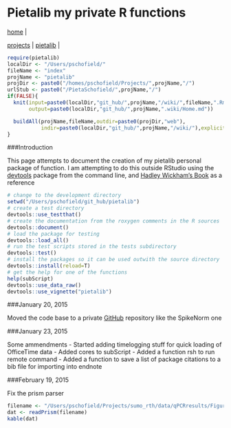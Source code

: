 # Pietalib my private R functions 

| [home](http://www.compbio.dundee.ac.uk/user/pschofield/index.html) | 
[projects](http://www.compbio.dundee.ac.uk/user/pschofield/private/index.html) | 
[pietalib](http://www.compbio.dundee.ac.uk/user/pschofield/Projects/pietalib/index.html) | 

```r
require(pietalib)
localDir <- "/Users/pschofield/"
fileName <- "index"
projName <- "pietalib"
projDir <- paste0("/homes/pschofield/Projects/",projName,"/")
urlStub <- paste0("/PietaSchofield/",projName,"/")
if(FALSE){
  knit(input=paste0(localDir,"git_hub/",projName,"/wiki/",fileName,".Rmd"),
       output=paste0(localDir,"git_hub/",projName,".wiki/Home.md"))

  buildAll(projName,fileName,outdir=paste0(projDir,"web"),
           indir=paste0(localDir,"git_hub/",projName,"/wiki/"),explicit=T)
}
```

###Introduction

This page attempts to document the creation of my pietalib personal package of function.
I am attempting to do this outside RStudio using the [devtools](http://cran.r-project.org/web/packages/devtools/index.html) package from the command line, and [Hadley Wickham's Book](http://r-pkgs.had.co.nz) as a reference

```r
# change to the development directory
setwd("/Users/pschofield/git_hub/pietalib")
# create a test directory
devtools::use_testthat()
# create the documentation from the roxygen comments in the R sources
devtools::document()
# load the package for testing
devtools::load_all()
# run the test scripts stored in the tests subdirectory
devtools::test()
# install the packages so it can be used outwith the source directory
devtools::install(reload=T)
# get the help for one of the functions
help(subScript)
devtools::use_data_raw()
devtools::use_vignette("pietalib")
```

###January 20, 2015

Moved the code base to a private [GitHub](https://github.com/PietaSchofield/pietalib) repository like the SpikeNorm one

###January 23, 2015

Some ammendments
- Started adding timelogging stuff for quick loading of OfficeTime data
- Added cores to subScript
- Added a function rsh to run remote command
- Added a function to save a list of package citations to a bib file for importing into 
  endnote

###February 19, 2015

Fix the prism parser

```r
filename <- "/Users/pschofield/Projects/sumo_rth/data/qPCRresults/Figure_S10JK/CHD4.pzfx"
dat <- readPrism(filename)
kable(dat)
```

